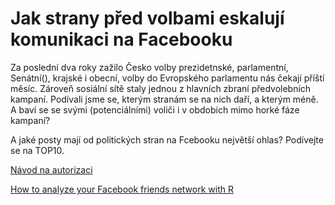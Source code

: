 Jak strany před volbami eskalují komunikaci na Facebooku
==========================================================================

Za poslední dva roky zažilo Česko volby prezidetnské, parlamentní, Senátní(), krajské i obecní, volby do Evropského parlamentu nás čekají příští měsíc. Zároveň sosiální sítě staly jednou z hlavních zbraní předvolebních kampaní. Podívali jsme se, kterým stranám se na nich daří, a kterým méně. A baví se se svými (potenciálními) voliči i v obdobích mimo horké fáze kampaní?

A jaké posty mají od politických stran na Fcebooku největší ohlas? Podívejte se na TOP10.


[Návod na autorizaci](http://thinktostart.wordpress.com/2013/11/19/analyzing-facebook-with-r/)

[How to analyze your Facebook friends network with R](http://blog.revolutionanalytics.com/2013/11/how-to-analyze-you-facebook-friends-network-with-r.html)
